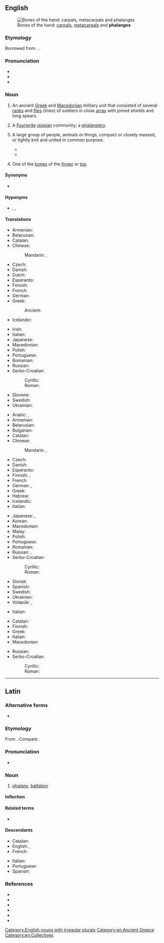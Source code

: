{{also|Phalanx}}
==English==
{{was wotd|2015|December|4}}
{{wikipedia}}
{{wikipedia|Phalanx bone}}

[[File:Scheme human hand bones-en.svg|thumb|Bones of the hand: [[carpal]]s, [[metacarpal]]s and '''phalanges''']]

===Etymology===
Borrowed from {{bor|en|grc|φάλαγξ||battle order, array}}. {{doublet|plank|lang=en}}.

===Pronunciation===
* {{IPA|/ˈfeɪlæŋks/|lang=en}}
* {{hyph|pha|lanx|lang=en}}
* {{audio|en-us-phalanx.ogg|Audio (US)|lang=en}}

===Noun===
{{en-noun|es|phalanges}}

# {{lb|en|historical|plural '''phalanxes'''}} An ancient [[Greek]] and [[Macedonian]] military unit that consisted of several [[rank]]s and [[file]]s (lines) of soldiers in close [[array]] with joined shields and long spears.
# {{lb|en|historical sociology}} A [[Fourierite]] [[utopian]] community; a [[phalanstery]].
# {{lb|en|plural '''phalanxes'''}} A large group of people, animals or things, compact or closely massed, or tightly knit and united in common purpose.
#* {{quote-journal|author=Hélène Mulholland|title=Blair refuses to condemn FoI bill|url=http://www.theguardian.com/politics/2007/apr/25/freedomofinformation.uk|archiveurl=https://web.archive.org/web/20141003103719/http://www.theguardian.com/politics/2007/apr/25/freedomofinformation.uk|archivedate=3 October 2014|newspaper={{w|The Guardian}}|city=London|date=25 April 2007|passage=The Guardian today listed a '''phalanx''' of ministers who back the bill, including {{w|Tessa Jowell}}, the culture secretary, {{w|Tony McNulty}}, the policing minister, {{w|Andy Burnham}}, the junior health minister, {{w|Ian Pearson}}, the climate change minister, [[w:John Healey (politician)|John Healey]], the financial secretary to the Treasury, and [[w:Keith Hill (politician)|Keith Hill]], parliamentary private secretary to {{w|Tony Blair}}.}}
#* {{quote-journal|author=Sean O'Hagan|authorlink=Sean O'Hagan (journalist)|title=The day I thought would never come: This week, Ian Paisley and Martin McGuinness will astonish those who experienced the Troubles|url=http://www.theguardian.com/commentisfree/2007/may/06/comment.politics|archiveurl=https://web.archive.org/web/20141003120109/http://www.theguardian.com/commentisfree/2007/may/06/comment.politics|archivedate=3 October 2014|newspaper=The Guardian|city=London|date=6 May 2007|passage=There, the [[w:Ian Paisley|Paisleyites]] were being held back by another '''phalanx''' of soldiers and policemen.}}
# {{lb|en|skeleton|plural '''phalanges'''}} One of the [[bone]]s of the [[finger]] or [[toe]].

====Synonyms====
* {{sense|anatomy, bone of the finger or toe}} {{l|en|phalange}}

====Hyponyms====
* {{sense|bone of the finger}} {{l|en|distal phalanx}}, {{l|en|intermediate phalanx}}, {{l|en|proximal phalanx}}

====Translations====
{{trans-top|ancient Greek military unit}}
* Armenian: {{t+|hy|փաղանգ}}
* Belarusian: {{t|be|фала́нга|f}}
* Catalan: {{t+|ca|falange|f}}
* Chinese:
*: Mandarin: {{t+|cmn|方陣|sc=Hani}}, {{t+|cmn|方阵|tr=fāngzhèn|sc=Hani}}
* Czech: {{t|cs|falanga|f}}
* Danish: {{t|da|falanks|c}}
* Dutch: {{t+|nl|falanx}}
* Esperanto: {{t|eo|falango}}
* Finnish: {{t+|fi|falangi}}
* French: {{t+|fr|phalange|f}}
* German: {{t+|de|Phalanx|f}}
* Greek: {{t+|el|φάλαγγα|f}}
*: Ancient: {{t|grc|φάλαγξ|f}}
* Icelandic: {{t+|is|kjúka|f}}
{{trans-mid}}
* Irish: {{t|ga|falang|m}}
* Italian: {{t+|it|falange|f}}
* Japanese: {{t|ja|ファランクス|tr=farankusu|sc=Jpan}}
* Macedonian: {{t|mk|фаланга|f}}
* Polish: {{t+|pl|falanga|f}}
* Portuguese: {{t+|pt|falange|f}}
* Romanian: {{t+|ro|falangă|f}}
* Russian: {{t+|ru|фала́нга|f}}
* Serbo-Croatian:
*: Cyrillic: {{t|sh|фаланга|f|sc=Cyrl}}
*: Roman: {{t+|sh|falanga|f}}
* Slovene: {{t|sl|falanga|f}}
* Swedish: {{t+|sv|falang|c}}
* Ukrainian: {{t+|uk|фала́нга|f}}
{{trans-bottom}}

{{trans-top|finger or toe bone}}
* Arabic: {{t|ar|سُلَامَى|m}}, {{t|ar|سُلَامِيَّة|f}}
* Armenian: {{t|hy|մատնահատված}}
* Belarusian: {{t|be|фала́нга|f}}
* Bulgarian: {{t+|bg|фала́нга|f}}
* Catalan: {{t+|ca|falange|f}}
* Chinese:
*: Mandarin: {{t+|cmn|指骨|tr=zhǐgǔ|sc=Hani}}, {{qualifier|toe bone}} {{t|cmn|趾骨|tr=zhǐgǔ|sc=Hani}}
* Czech: {{t|cs|článek prstu|m}}
* Danish: {{t|da|falanks|c}}
* Esperanto: {{t|eo|falango}}
* Finnish: {{t|fi|varpaanluu}} {{qualifier|toe}}, {{t+|fi|sormiluu}} {{qualifier|finger}}
* French: {{t+|fr|phalange|f}}
* German: {{t|de|Fingerglied|n}}, {{qualifier|toe bone}} {{t|de|Zehenglied|n}}
* Greek: {{t+|el|φάλαγγα|f}}
* Hebrew: {{t+|he|גָּלִיל|m|tr=galíl|sc=Hebr}}
* Icelandic: {{t+|is|kjúka|f}}
* Italian: {{t+|it|falange|f}}
{{trans-mid}}
* Japanese: {{t|ja|指骨|tr=しこつ, shikotsu|sc=Jpan}}, {{qualifier|toe bone}} {{t|ja|趾骨|tr=しこつ, shikotsu|sc=Jpan}}
* Korean: {{t|ko|지골}}
* Macedonian: {{t|mk|фаланга|f}}
* Malay: {{t|ms|falanks}}
* Polish: {{t+|pl|paliczek|m}}
* Portuguese: {{t+|pt|falange|f}}
* Romanian: {{t+|ro|falangă|f}}
* Russian: {{t+|ru|фала́нга|f}}, {{t|ru|[[суста́в]] [[палец|па́льца]]|m}}
* Serbo-Croatian:
*: Cyrillic: {{t|sh|фаланга|f|sc=Cyrl}}
*: Roman: {{t+|sh|falanga|f}}
* Slovak: {{t|sk|článok prstu|m}}
* Spanish: {{t+|es|falange|f}}
* Swedish: {{t+|sv|falang|c}}
* Ukrainian: {{t+|uk|фала́нга|f}}
* Volapük: {{qualifier|finger}} {{t|vo|doatabomil}}, {{qualifier|toe}} {{t|vo|teanabomil}}
{{trans-bottom}}

{{trans-top|large group of animals, plants, or people}}
* Italian: {{t+|it|orda|f}}
{{trans-mid}}
{{trans-bottom}}

{{trans-top|large group of people}}
* Catalan: {{t+|ca|falange|f}}
* Finnish: {{t+|fi|falangi}}
* Greek: {{t+|el|φάλαγγα|f}}
* Italian: {{t+|it|orda|f}}
* Macedonian: {{t|mk|фаланга|f}}
{{trans-mid}}
* Russian: {{t+|ru|фала́нга|f}}
* Serbo-Croatian:
*: Cyrillic: {{t|sh|фаланга|f|sc=Cyrl}}
*: Roman: {{t+|sh|falanga|f}}
{{trans-bottom}}

[[Category:English nouns with irregular plurals]]
[[Category:en:Ancient Greece]]
[[Category:en:Collectives]]

----

==Latin==

===Alternative forms===
* {{l|la|falanx}} {{qual|later form}}

===Etymology===
From {{der|la|grc|φάλαγξ}}. Compare {{cog|la|phalanga}}.

===Pronunciation===
* {{la-IPA|phalanx}}

===Noun===
{{la-noun|phalanx|phalangis|f|third}}

# [[#English|phalanx]], [[battalion]]

====Inflection====
{{la-decl-3rd|phalanx|phalang}}

====Related terms====
* {{l|la|phalanga}}

====Descendants====
{{top2}}
* Catalan: {{l|ca|falange}}
* English: {{l|en|phalanx}}, {{l|en|phalange}}
* French: {{l|fr|phalange}}
{{mid2}}
* Italian: {{l|it|falange}}
* Portuguese: {{l|pt|falange}}
* Spanish: {{l|es|falange}}
{{bottom}}

===References===
* {{R:L&S}}
* {{R:Elementary Lewis}}
* {{R:Gaffiot}}
* {{R:M&A}}
* {{R:Peck}}
* {{R:Smith's Antiquities}}